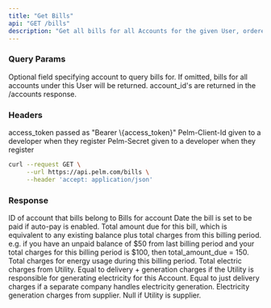 ```yaml
---
title: "Get Bills"
api: "GET /bills"
description: "Get all bills for all Accounts for the given User, ordered by statement_date desc."
---
```


### Query Params

<ParamField query="account_id" type="string">
  Optional field specifying account to query bills for. If omitted, bills for
  all accounts under this User will be returned. account_id's are returned in
  the /accounts response.
</ParamField>

### Headers

<ParamField header="Authorization" type="string" required>
  access_token passed as "Bearer \{access_token}"
</ParamField>

<ParamField header="Pelm-Client-Id" type="string" required>
  Pelm-Client-Id given to a developer when they register
</ParamField>

<ParamField header="Pelm-Secret" type="string" required>
  Pelm-Secret given to a developer when they register
</ParamField>

<RequestExample>

```bash cURL
curl --request GET \
     --url https://api.pelm.com/bills \
     --header 'accept: application/json'
```

</RequestExample>

### Response

<ResponseField name="account_id" type="string">
  ID of account that bills belong to
</ResponseField>

<ResponseField name="bills" type="array of objects">
  Bills for account
  <Expandable>
    <ResponseField name="id" type="string" />
    <ResponseField name="account_id" type="string" />
    <ResponseField name="start_date" type="string" />
    <ResponseField name="end_date" type="string" />
    <ResponseField name="statement_date" type="string" />
    <ResponseField name="due_date" type="string" />
    <ResponseField name="payment_date" type="string">
      Date the bill is set to be paid if auto-pay is enabled.
    </ResponseField>
    <ResponseField name="total_amount_due" type="number">
      Total amount due for this bill, which is equivalent to any existing
      balance plus total charges from this billing period. e.g. if you have an
      unpaid balance of $50 from last billing period and your total charges for
      this billing period is $100, then total_amount_due = 150.
    </ResponseField>
    <ResponseField name="total_charges" type="number">
      Total charges for energy usage during this billing period.
    </ResponseField>
    <ResponseField name="charges" type="object">
      <Expandable>
        <ResponseField name="electric_charges" type="number">
          Total electric charges from Utility. Equal to delivery + generation
          charges if the Utility is responsible for generating electricity for
          this Account. Equal to just delivery charges if a separate company
          handles electricity generation.
        </ResponseField>
        <ResponseField name="supplier_electric_charges" type="number">
          Electricity generation charges from supplier. Null if Utility is
          supplier.
        </ResponseField>
      </Expandable>
    </ResponseField>
    <ResponseField name="electric_usage_kwh" type="number" />
    <ResponseField name="gas_usage_therm" type="number" />
  </Expandable>
</ResponseField>
